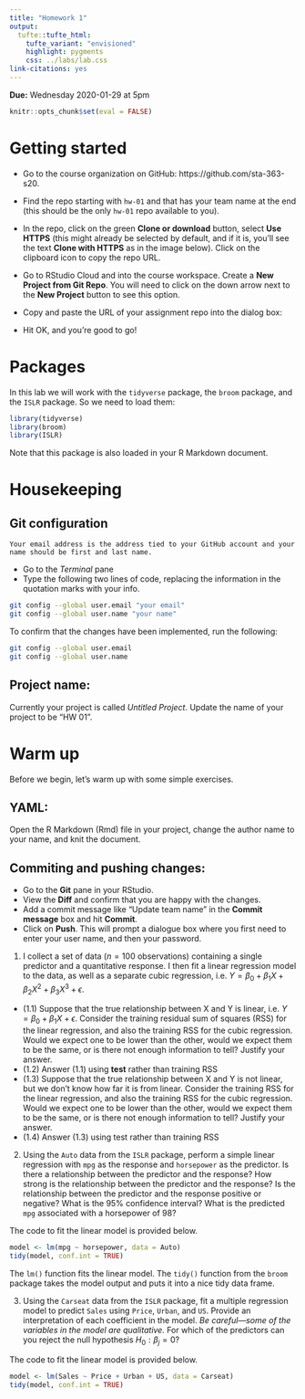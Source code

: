 ```yaml
---
title: "Homework 1"
output: 
  tufte::tufte_html:
    tufte_variant: "envisioned"
    highlight: pygments
    css: ../labs/lab.css
link-citations: yes
---
```



**Due:** Wednesday 2020-01-29 at 5pm

```r
knitr::opts_chunk$set(eval = FALSE)
```

# Getting started

- Go to the course organization on GitHub: https://github.com/sta-363-s20.

- Find the repo starting with `hw-01` and that has your team name at the end (this should be the only `hw-01` repo available to you).

- In the repo, click on the green **Clone or download** button, select **Use HTTPS** (this might already be selected by default, and if it is, you'll see the text **Clone with HTTPS** as in the image below). Click on the clipboard icon to copy the repo URL.

- Go to RStudio Cloud and into the course workspace. Create a **New Project from Git Repo**. You will need to click on the down arrow next to the **New Project** button to see this option.

- Copy and paste the URL of your assignment repo into the dialog box:

- Hit OK, and you're good to go!

# Packages

In this lab we will work with the `tidyverse` package, the `broom` package, and the `ISLR` package. So we need to load them:

```r
library(tidyverse) 
library(broom)
library(ISLR)
```

Note that this package is also loaded in your R Markdown document.

# Housekeeping

## Git configuration

```marginfigure
Your email address is the address tied to your GitHub account and your name should be first and last name.
```

- Go to the *Terminal* pane
- Type the following two lines of code, replacing the information in the quotation marks with your info.

```bash
git config --global user.email "your email"
git config --global user.name "your name"
```

To confirm that the changes have been implemented, run the following:

```bash
git config --global user.email
git config --global user.name
```

## Project name: 

Currently your project is called *Untitled Project*. Update the name of your project to be "HW 01".

# Warm up

Before we begin, let's warm up with some simple exercises.

## YAML: 

Open the R Markdown (Rmd) file in your project, change the author name to your name, and knit the document.

## Commiting and pushing changes:

- Go to the **Git** pane in your RStudio. 
- View the **Diff** and confirm that you are happy with the changes.
- Add a commit message like "Update team name" in the **Commit message** box and hit **Commit**.
- Click on **Push**. This will prompt a dialogue box where you first need to enter your user name, and then your password.

1. I collect a set of data ($n = 100$ observations) containing a single predictor and a quantitative response. I then fit a linear regression model to the data, as well as a separate cubic regression, i.e. $Y = \beta_0 + \beta_1X + \beta_2X^2 + \beta_3X^3 + \epsilon$.

* (1.1) Suppose that the true relationship between X and Y is linear, i.e. $Y = \beta_0 + \beta_1X + \epsilon$. Consider the training residual sum of squares (RSS) for the linear regression, and also the training RSS for the cubic regression. Would we expect one to be lower than the other, would we expect them to be the same, or is there not enough information to tell? Justify your answer.
* (1.2) Answer (1.1) using **test** rather than training RSS
* (1.3) Suppose that the true relationship between X and Y is not linear, but we don’t know how far it is from linear. Consider the training RSS for the linear regression, and also the training RSS for the cubic regression. Would we expect one to be lower than the other, would we expect them to be the same, or is there not enough information to tell? Justify your answer.
* (1.4) Answer (1.3) using test rather than training RSS

2. Using the `Auto` data from the `ISLR` package, perform a simple linear regression with `mpg` as the response and `horsepower` as the predictor. Is there a relationship between the predictor and the response? How strong is the relationship between the predictor and the response? Is the relationship between the predictor and the response positive or negative? What is the 95% confidence interval? What is the predicted `mpg` associated with a horsepower of 98? 

The code to fit the linear model is provided below. 

```r
model <- lm(mpg ~ horsepower, data = Auto)
tidy(model, conf.int = TRUE)
```

The `lm()` function fits the linear model. The `tidy()` function from the `broom` package takes the model output and puts it into a nice tidy data frame.

3. Using the `Carseat` data from the `ISLR` package, fit a multiple regression model to predict `Sales` using `Price`, `Urban`, and `US`. Provide an interpretation of each coefficient in the model. _Be careful—some of the variables in the model are qualitative._ For which of the predictors can you reject the null hypothesis $H_0 : \beta_j = 0$?


The code to fit the linear model is provided below. 

```r
model <- lm(Sales ~ Price + Urban + US, data = Carseat)
tidy(model, conf.int = TRUE)
```

